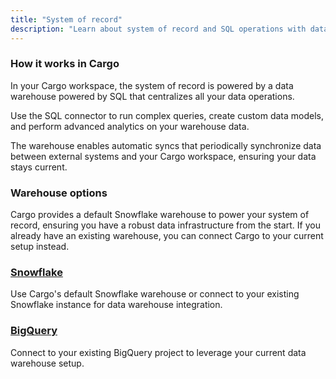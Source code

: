 ```yaml
---
title: "System of record"
description: "Learn about system of record and SQL operations with data warehouses"
---
```


### How it works in Cargo

In your Cargo workspace, the system of record is powered by a data warehouse powered by SQL that centralizes all your data operations.

Use the SQL connector to run complex queries, create custom data models, and perform advanced analytics on your warehouse data.

The warehouse enables automatic syncs that periodically synchronize data between external systems and your Cargo workspace, ensuring your data stays current.

### Warehouse options

Cargo provides a default Snowflake warehouse to power your system of record, ensuring you have a robust data infrastructure from the start. If you already have an existing warehouse, you can connect Cargo to your current setup instead.

### [Snowflake](/reference/data/setup-cargo-snowflake)

Use Cargo's default Snowflake warehouse or connect to your existing Snowflake instance for data warehouse integration.

### [BigQuery](/reference/data/setup-cargo-bigquery)

Connect to your existing BigQuery project to leverage your current data warehouse setup.